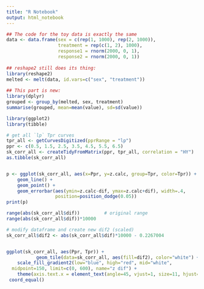 ```yaml
---
title: "R Notebook"
output: html_notebook
---
```


```r
## The code for the toy data is exactly the same
data <- data.frame(sex = c(rep(1, 1000), rep(2, 1000)),
                   treatment = rep(c(1, 2), 1000),
                   response1 = rnorm(2000, 0, 1),
                   response2 = rnorm(2000, 0, 1))
 
## reshape2 still does its thing:
library(reshape2)
melted <- melt(data, id.vars=c("sex", "treatment"))
 
## This part is new:
library(dplyr)
grouped <- group_by(melted, sex, treatment)
summarise(grouped, mean=mean(value), sd=sd(value))
```


```r

library(ggplot2)
library(tibble)

# get all `lp` Tpr curves
tpr_all <- getCurvesDigitized(pprRange = "lp")
ppr <- c(0.5, 1.5, 2.5, 3.5, 4.5, 5.5, 6.5) 
sk_corr_all <- createTidyFromMatrix(ppr, tpr_all, correlation = "HY")
as.tibble(sk_corr_all)


p <- ggplot(sk_corr_all, aes(x=Ppr, y=z.calc, group=Tpr, color=Tpr)) +
    geom_line() +
    geom_point() +
    geom_errorbar(aes(ymin=z.calc-dif, ymax=z.calc+dif), width=.4,
                  position=position_dodge(0.05))
print(p)

range(abs(sk_corr_all$dif))         # original range
range(abs(sk_corr_all$dif))*10000 

# modify dataframe and create new dif2 (scaled)
sk_corr_all$dif2 <- abs(sk_corr_all$dif)*10000 - 0.2267004


ggplot(sk_corr_all, aes(Ppr, Tpr)) +
           geom_tile(data=sk_corr_all, aes(fill=dif2), color="white") +
    scale_fill_gradient2(low="blue", high="red", mid="white", 
  midpoint=150, limit=c(0, 600), name="z dif") +
    theme(axis.text.x = element_text(angle=45, vjust=1, size=11, hjust=1))+
 coord_equal()
    
```